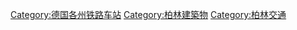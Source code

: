 [[Category:德国各州铁路车站|Category:德国各州铁路车站]]
[[Category:柏林建築物|Category:柏林建築物]]
[[Category:柏林交通|Category:柏林交通]]